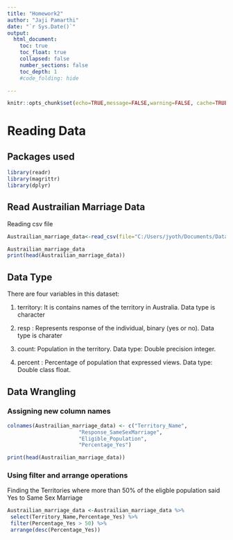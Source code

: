 ```yaml
---
title: "Homework2"
author: "Jaji Pamarthi"
date: "`r Sys.Date()`"
output:
  html_document:
    toc: true
    toc_float: true
    collapsed: false
    number_sections: false
    toc_depth: 1
    #code_folding: hide

---
```


```r
knitr::opts_chunk$set(echo=TRUE,message=FALSE,warning=FALSE, cache=TRUE)
```


# Reading Data 

## Packages used

```r
library(readr)
library(magrittr)
library(dplyr)
```

## Read Austrailian Marriage Data 

Reading csv file
```r
Austrailian_marriage_data<-read_csv(file="C:/Users/jyoth/Documents/Data/australian_marriage_tidy - australian_marriage_tidy.csv")

Austrailian_marriage_data
print(head(Austrailian_marriage_data))

```
## Data Type

There are four variables in this dataset: 

1. territory: It is contains names of the territory in Australia. Data type is character 

2. resp : Represents response of the individual, binary (yes or no). Data type is charater

3. count: Population in the territory. Data type: Double precision integer.

4. percent : Percentage of population that expressed views. Data type: Double class float.

## Data Wrangling 

### Assigning new column names

```r
colnames(Austrailian_marriage_data) <- c("Territory_Name",
                       "Response_SameSexMarriage",
                       "Eligible_Population",
                       "Percentage_Yes")

print(head(Austrailian_marriage_data))
```
### Using filter and arrange operations

Finding the Territories where more than 50% of the eligble population said Yes to Same Sex Marriage
```r
Austrailian_marriage_data <-Austrailian_marriage_data %>%
 select(Territory_Name,Percentage_Yes) %>%
 filter(Percentage_Yes > 50) %>%
 arrange(desc(Percentage_Yes))
 
```
